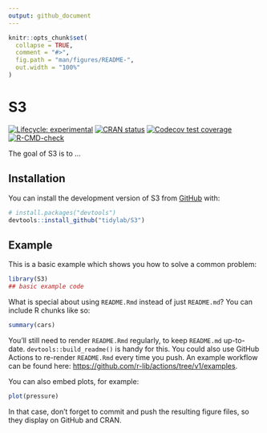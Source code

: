 ```yaml
---
output: github_document
---
```


<!-- README.md is generated from README.Rmd. Please edit that file -->

```r
knitr::opts_chunk$set(
  collapse = TRUE,
  comment = "#>",
  fig.path = "man/figures/README-",
  out.width = "100%"
)
```

# S3

<!-- badges: start -->
[![Lifecycle: experimental](https://img.shields.io/badge/lifecycle-experimental-orange.svg)](https://lifecycle.r-lib.org/articles/stages.html#experimental)
[![CRAN status](https://www.r-pkg.org/badges/version/S3)](https://CRAN.R-project.org/package=S3)
[![Codecov test coverage](https://codecov.io/gh/tidylab/S3/branch/master/graph/badge.svg)](https://app.codecov.io/gh/tidylab/S3?branch=master)
[![R-CMD-check](https://github.com/tidylab/S3/workflows/R-CMD-check/badge.svg)](https://github.com/tidylab/S3/actions)
<!-- badges: end -->

The goal of S3 is to ...

## Installation

You can install the development version of S3 from [GitHub](https://github.com/) with:

``` r
# install.packages("devtools")
devtools::install_github("tidylab/S3")
```

## Example

This is a basic example which shows you how to solve a common problem:

```r
library(S3)
## basic example code
```

What is special about using `README.Rmd` instead of just `README.md`? You can include R chunks like so:

```r
summary(cars)
```

You'll still need to render `README.Rmd` regularly, to keep `README.md` up-to-date. `devtools::build_readme()` is handy for this. You could also use GitHub Actions to re-render `README.Rmd` every time you push. An example workflow can be found here: <https://github.com/r-lib/actions/tree/v1/examples>.

You can also embed plots, for example:

```r
plot(pressure)
```

In that case, don't forget to commit and push the resulting figure files, so they display on GitHub and CRAN.
